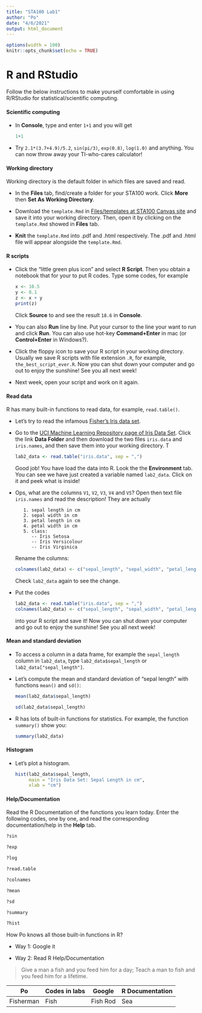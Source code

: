```yaml
---
title: "STA100 Lab1"
author: "Po"
date: "4/6/2021"
output: html_document
---
```


```r
options(width = 100)
knitr::opts_chunk$set(echo = TRUE)
```

# R and RStudio

Follow the below instructions to make yourself comfortable in using R/RStudio for statistical/scientific computing.

#### Scientific computing

- In **Console**, type and enter `1+1` and you will get
  ```r
  1+1
  ```

- Try `2.1*(3.7+4.9)/5.2`, `sin(pi/3)`, `exp(0.8)`, `log(1.0)` and anything. You can now throw away your TI-who-cares calculator!

#### Working directory

Working directory is the default folder in which files are saved and read.

- In the **Files** tab, find/create a folder for your STA100 work. Click **More** then **Set As Working Directory**.

- Download the `template.Rmd` in [Files/templates at STA100 Canvas site ](https://canvas.ucdavis.edu/courses/556874/files/folder/templates) and save it into your working directory. Then, open it by clicking on the `template.Rmd` showed in **Files** tab.

- **Knit** the `template.Rmd` into .pdf and .html respectively. The .pdf and .html file will appear alongside the `template.Rmd`.

#### R scripts

- Click the "little green plus icon" and select **R Script**. Then you obtain a notebook that for your to put R codes. Type some codes, for example
  ```r
  x <- 10.5
  y <- 8.1
  z <- x + y
  print(z)
  ```
  Click **Source** to and see the result `18.6` in **Console**.

- You can also **Run** line by line. Put your cursor to the line your want to run and click **Run**. You can also use hot-key **Command+Enter** in mac (or **Control+Enter** in Windows?).

- Click the floppy icon to save your R script in your working directory. Usually we save R scripts with file extension `.R`, for example, `the_best_script_ever.R`. Now you can shut down your computer and go out to enjoy the sunshine! See you all next week!

- Next week, open your script and work on it again.

#### Read data

R has many built-in functions to read data, for example, `read.table()`.

- Let's try to read the infamous [Fisher's Iris data set](https://en.wikipedia.org/wiki/Iris_flower_data_set).

- Go to the [UCI Machine Learning Repository page of Iris Data Set](https://archive.ics.uci.edu/ml/datasets/Iris). Click the link **Data Folder** and then download the two files `iris.data` and `iris.names`, and then save them into your working directory. T
  ```r
  lab2_data <- read.table("iris.data", sep = ",")
  ```
  Good job! You have load the data into R. Look the the **Environment** tab. You can see we have just created a variable named `lab2_data`. Click on it and peek what is inside!

- Ops, what are the columns `V1`, `V2`, `V3`, `V4` and `V5`? Open then text file `iris.names` and read the description! They are actually 
  ```
     1. sepal length in cm
     2. sepal width in cm
     3. petal length in cm
     4. petal width in cm
     5. class: 
        -- Iris Setosa
        -- Iris Versicolour
        -- Iris Virginica
  ```
  Rename the columns:
  ```r
  colnames(lab2_data) <- c("sepal_length", "sepal_width", "petal_length", "petal_width", "class")
  ```
  Check `lab2_data` again to see the change.
  
- Put the codes
  ```r
  lab2_data <- read.table("iris.data", sep = ",")
  colnames(lab2_data) <- c("sepal_length", "sepal_width", "petal_length", "petal_width", "class")
  ```
  into your R script and save it! Now you can shut down your computer and go out to enjoy the sunshine! See you all next week!

#### Mean and standard deviation
  
- To access a column in a data frame, for example the `sepal_length` column in `lab2_data`, type `lab2_data$sepal_length` or `lab2_data["sepal_length"]`.

- Let's compute the mean and standard deviation of "sepal length" with functions `mean()` and `sd()`:
  ```r
  mean(lab2_data$sepal_length)
  ```
  ```r
  sd(lab2_data$sepal_length)
  ```

- R has lots of built-in functions for statistics. For example, the function `summary()` show you:
  ```r
  summary(lab2_data)
  ```
  
#### Histogram

- Let's plot a histogram.
  ```r
  hist(lab2_data$sepal_length,
       main = "Iris Data Set: Sepal Length in cm",
       xlab = "cm")
  ```

#### Help/Documentation

Read the R Documentation of the functions you learn today. Enter the following codes, one by one, and read the corresponding documentation/help in the **Help** tab.
```r
?sin
```
```r
?exp
```
```r
?log
```
```r
?read.table
```
```r
?colnames
```
```r
?mean
```
```r
?sd
```
```r
?summary
```
```r
?hist
```

How Po knows all those built-in functions in R?

- Way 1: Google it

- Way 2: Read R Help/Documentation

> Give a man a fish and you feed him for a day; Teach a man to fish and you feed him for a lifetime.

| Po        | Codes in labs | Google   | R Documentation |
|-----------|---------------|----------|-----------------|
| Fisherman | Fish          | Fish Rod | Sea             |
